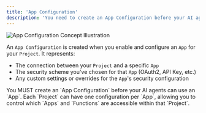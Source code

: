 ```yaml
---
title: 'App Configuration'
description: 'You need to create an App Configuration before your AI agents can use an App.'
---
```


<Frame>
  <img src="/images/platform/app-configuration.png" alt="App Configuration Concept Illustration" />
</Frame>

An `App Configuration` is created when you enable and configure an `App` for your `Project`. It represents:

- The connection between your `Project` and a specific `App`
- The security scheme you've chosen for that `App` (OAuth2, API Key, etc.)
- Any custom settings or overrides for the `App`'s security configuration

<Note>
  You MUST create an `App Configuration` before your AI agents can use an `App`. Each `Project` can have one configuration per `App`, allowing you to control which `Apps` and `Functions` are accessible within that `Project`.
</Note>